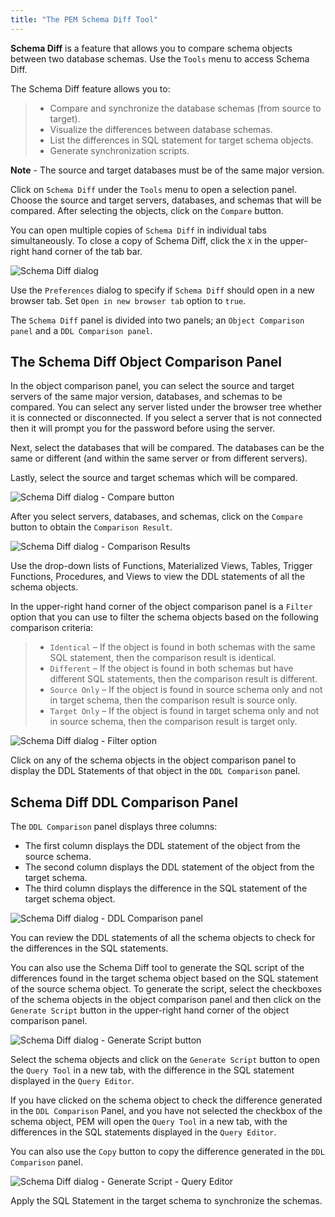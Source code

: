 ```yaml
---
title: "The PEM Schema Diff Tool"
---
```


<div id="pem_schema_diff_tool" class="registered_link"></div>

**Schema Diff** is a feature that allows you to compare schema objects between two database schemas. Use the `Tools` menu to access Schema Diff.

The Schema Diff feature allows you to:

> -   Compare and synchronize the database schemas (from source to target).
> -   Visualize the differences between database schemas.
> -   List the differences in SQL statement for target schema objects.
> -   Generate synchronization scripts.

**Note** - The source and target databases must be of the same major version.

Click on `Schema Diff` under the `Tools` menu to open a selection panel. Choose the source and target servers, databases, and schemas that will be compared. After selecting the objects, click on the `Compare` button.

You can open multiple copies of `Schema Diff` in individual tabs simultaneously. To close a copy of Schema Diff, click the `X` in the upper-right hand corner of the tab bar.

![*Schema Diff dialog*](images/schema_diff_dialog.png)

Use the `Preferences` dialog to specify if `Schema Diff` should open in a new browser tab. Set `Open in new browser tab` option to `true`.

The `Schema Diff` panel is divided into two panels; an `Object Comparison panel` and a `DDL Comparison panel`.

## The Schema Diff Object Comparison Panel

In the object comparison panel, you can select the source and target servers of the same major version, databases, and schemas to be compared. You can select any server listed under the browser tree whether it is connected or disconnected. If you select a server that is not connected then it will prompt you for the password before using the server.

Next, select the databases that will be compared. The databases can be the same or different (and within the same server or from different servers).

Lastly, select the source and target schemas which will be compared.

![*Schema Diff dialog - Compare button*](images/schema_diff_compare_button.png)

After you select servers, databases, and schemas, click on the `Compare` button to obtain the `Comparison Result`.

![*Schema Diff dialog - Comparison Results*](images/schema_diff_comparison_results.png)

Use the drop-down lists of Functions, Materialized Views, Tables, Trigger Functions, Procedures, and Views to view the DDL statements of all the schema objects.

In the upper-right hand corner of the object comparison panel is a `Filter` option that you can use to filter the schema objects based on the following comparison criteria:

> -   `Identical` – If the object is found in both schemas with the same SQL statement, then the comparison result is identical.
> -   `Different` – If the object is found in both schemas but have different SQL statements, then the comparison result is different.
> -   `Source Only` – If the object is found in source schema only and not in target schema, then the comparison result is source only.
> -   `Target Only` – If the object is found in target schema only and not in source schema, then the comparison result is target only.

![*Schema Diff dialog - Filter option*](images/schema_diff_filter_option.png)

Click on any of the schema objects in the object comparison panel to display the DDL Statements of that object in the `DDL Comparison` panel.

## Schema Diff DDL Comparison Panel

The `DDL Comparison` panel displays three columns:

-   The first column displays the DDL statement of the object from the source schema.
-   The second column displays the DDL statement of the object from the target schema.
-   The third column displays the difference in the SQL statement of the target schema object.

![*Schema Diff dialog - DDL Comparison panel*](images/schema_diff_DDL_comparison.png)

You can review the DDL statements of all the schema objects to check for the differences in the SQL statements.

You can also use the Schema Diff tool to generate the SQL script of the differences found in the target schema object based on the SQL statement of the source schema object. To generate the script, select the checkboxes of the schema objects in the object comparison panel and then click on the `Generate Script` button in the upper-right hand corner of the object comparison panel.

![*Schema Diff dialog - Generate Script button*](images/schema_diff_generate_script.png)

Select the schema objects and click on the `Generate Script` button to open the `Query Tool` in a new tab, with the difference in the SQL statement displayed in the `Query Editor`.

If you have clicked on the schema object to check the difference generated in the `DDL Comparison` Panel, and you have not selected the checkbox of the schema object, PEM will open the `Query Tool` in a new tab, with the differences in the SQL statements displayed in the `Query Editor`.

You can also use the `Copy` button to copy the difference generated in the `DDL Comparison` panel.

![*Schema Diff dialog - Generate Script - Query Editor*](images/schema_diff_generate_script_query_editor.png)

Apply the SQL Statement in the target schema to synchronize the schemas.
